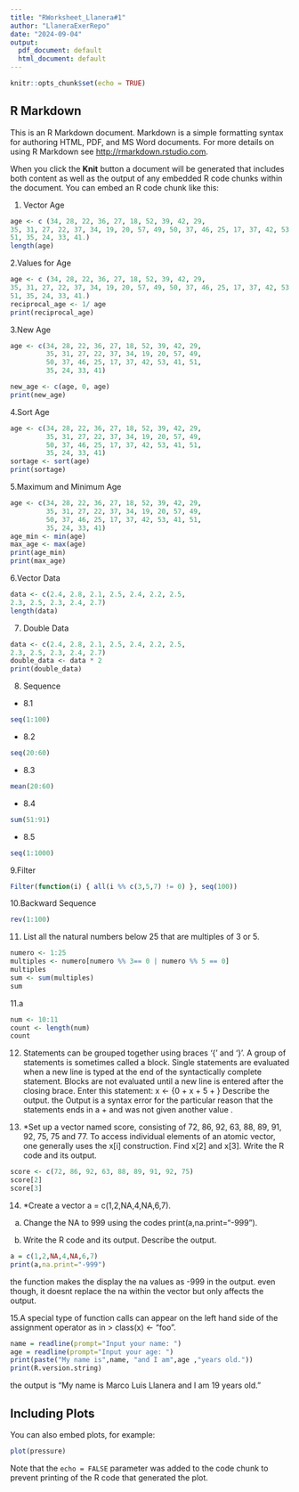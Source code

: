 ```yaml
---
title: "RWorksheet_Llanera#1"
author: "LlaneraExerRepo"
date: "2024-09-04"
output:
  pdf_document: default
  html_document: default
---
```


```r
knitr::opts_chunk$set(echo = TRUE)
```

## R Markdown

This is an R Markdown document. Markdown is a simple formatting syntax for authoring HTML, PDF, and MS Word documents. For more details on using R Markdown see <http://rmarkdown.rstudio.com>.

When you click the **Knit** button a document will be generated that includes both content as well as the output of any embedded R code chunks within the document. You can embed an R code chunk like this:
 
 1. Vector Age  
```r
age <- c (34, 28, 22, 36, 27, 18, 52, 39, 42, 29,
35, 31, 27, 22, 37, 34, 19, 20, 57, 49, 50, 37, 46, 25, 17, 37, 42, 53, 41,
51, 35, 24, 33, 41.)
length(age)
```
2.Values for Age
```r
age <- c (34, 28, 22, 36, 27, 18, 52, 39, 42, 29,
35, 31, 27, 22, 37, 34, 19, 20, 57, 49, 50, 37, 46, 25, 17, 37, 42, 53, 41,
51, 35, 24, 33, 41.)
reciprocal_age <- 1/ age
print(reciprocal_age)

```
3.New Age 
```r
age <- c(34, 28, 22, 36, 27, 18, 52, 39, 42, 29,
         35, 31, 27, 22, 37, 34, 19, 20, 57, 49,
         50, 37, 46, 25, 17, 37, 42, 53, 41, 51,
         35, 24, 33, 41)

new_age <- c(age, 0, age)
print(new_age)
```
4.Sort Age 
```r
age <- c(34, 28, 22, 36, 27, 18, 52, 39, 42, 29,
         35, 31, 27, 22, 37, 34, 19, 20, 57, 49,
         50, 37, 46, 25, 17, 37, 42, 53, 41, 51,
         35, 24, 33, 41)
sortage <- sort(age)
print(sortage)
```
5.Maximum and Minimum Age
```r
age <- c(34, 28, 22, 36, 27, 18, 52, 39, 42, 29,
         35, 31, 27, 22, 37, 34, 19, 20, 57, 49,
         50, 37, 46, 25, 17, 37, 42, 53, 41, 51,
         35, 24, 33, 41)
age_min <- min(age)
max_age <- max(age)
print(age_min)
print(max_age)
```
6.Vector Data
```r
data <- c(2.4, 2.8, 2.1, 2.5, 2.4, 2.2, 2.5,
2.3, 2.5, 2.3, 2.4, 2.7)
length(data)
```
7. Double Data
```r
data <- c(2.4, 2.8, 2.1, 2.5, 2.4, 2.2, 2.5,
2.3, 2.5, 2.3, 2.4, 2.7)
double_data <- data * 2
print(double_data)
```
8. Sequence
- 8.1
```r
seq(1:100)
```
- 8.2
```r
seq(20:60)
```
- 8.3
```r
mean(20:60)
```
- 8.4
```r
sum(51:91)
```
- 8.5
```r
seq(1:1000)
```
9.Filter
```r
Filter(function(i) { all(i %% c(3,5,7) != 0) }, seq(100))
```
10.Backward Sequence
```r
rev(1:100)
```
11. List all the natural numbers below 25 that are multiples of 3 or 5.
```r
numero <- 1:25
multiples <- numero[numero %% 3== 0 | numero %% 5 == 0]
multiples
sum <- sum(multiples)
sum
```
11.a 
```r
num <- 10:11
count <- length(num)
count
```
12. Statements can be grouped together using braces ‘{’ and ‘}’. A group of statements
is sometimes called a block. Single statements are evaluated when a new line is typed
at the end of the syntactically complete statement. Blocks are not evaluated until a
new line is entered after the closing brace.
Enter this statement:
x <- {0 + x + 5 + }
Describe the output.
the Output is a syntax error for the particular reason that the statements ends in a + and was not given another value . 

13. *Set up a vector named score, consisting of 72, 86, 92, 63, 88, 89, 91, 92, 75,
75 and 77. To access individual elements of an atomic vector, one generally uses the
x[i] construction.
Find x[2] and x[3]. Write the R code and its output.
```r
score <- c(72, 86, 92, 63, 88, 89, 91, 92, 75)
score[2]
score[3]
```
14. *Create a vector a = c(1,2,NA,4,NA,6,7).
a. Change the NA to 999 using the codes print(a,na.print="-999").

b. Write the R code and its output. Describe the output.
```r
a = c(1,2,NA,4,NA,6,7)
print(a,na.print="-999")
```
the function makes the display the na values as -999 in the output. even though, it doesnt replace the na within the vector but only affects the output. 

15.A special type of function calls can appear on the left hand side of the assignment
operator as in > class(x) <- "foo".

```r
name = readline(prompt="Input your name: ")
age = readline(prompt="Input your age: ")
print(paste("My name is",name, "and I am",age ,"years old."))
print(R.version.string)
```
the output is "My name is Marco Luis Llanera and I am 19 years old."


## Including Plots

You can also embed plots, for example:

```r
plot(pressure)
```

Note that the `echo = FALSE` parameter was added to the code chunk to prevent printing of the R code that generated the plot.
